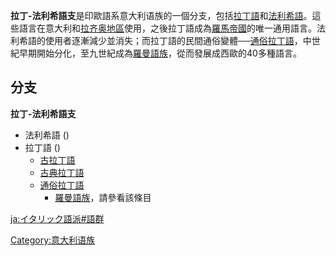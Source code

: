 {{Infobox Language family
  |name=拉丁-法利希语支
  |region=[[意大利|意大利]]和[[歐洲|歐洲]]
  |familycolor=Indo-European
  |fam1=[[印歐語系|印歐語系]]
  |fam2=[[意大利语族|意大利语族]]
  |child1=[[法利斯克语|法利希語]]（已消亡）
  |child2=[[拉丁語|拉丁語]]（發展成[[通俗拉丁語|通俗拉丁語]]和之後的[[羅曼語族|羅曼語族]]）
  |linglist=IEJA
}}
'''拉丁-法利希語支'''是印歐語系意大利语族的一個分支，包括[[拉丁語|拉丁語]]和[[法利希語|法利希語]]。這些語言在意大利和[[拉齐奥|拉齐奥地區]]使用，之後拉丁語成為[[羅馬帝國|羅馬帝國]]的唯一通用語言。法利希語的使用者逐漸減少並消失；而拉丁語的民間通俗變體──[[通俗拉丁語|通俗拉丁語]]，中世紀早期開始分化，至九世紀成為[[羅曼語族|羅曼語族]]，從而發展成西歐的40多種語言。

==分支==
'''拉丁-法利希語支'''
*法利希語 ({{SIL|xfa}})
*拉丁語 ({{SIL|lat}})
**[[古拉丁語|古拉丁語]]
**[[古典拉丁語|古典拉丁語]]
**[[通俗拉丁語|通俗拉丁語]]
***[[羅曼語族|羅曼語族]]，請參看該條目

{{lang-stub}}
[[Category:意大利语族|Category:意大利语族]]

[[ja:イタリック語派#語群|ja:イタリック語派#語群]]